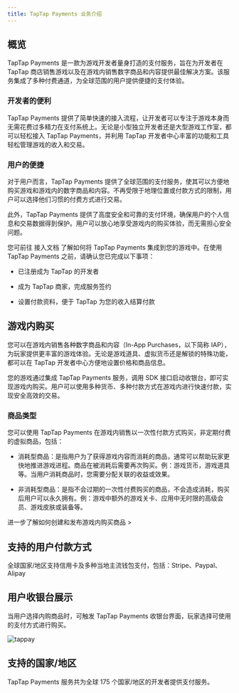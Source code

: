 ```yaml
---
title: TapTap Payments 业务介绍
---
```


<head>
  <meta name="robots" content="noindex" />
</head>

## 概览
TapTap Payments 是一款为游戏开发者量身打造的支付服务，旨在为开发者在 TapTap 商店销售游戏以及在游戏内销售数字商品和内容提供最佳解决方案。该服务集成了多种付费通道，为全球范围的用户提供便捷的支付体验。

### 开发者的便利

TapTap Payments 提供了简单快速的接入流程，让开发者可以专注于游戏本身而无需花费过多精力在支付系统上。无论是小型独立开发者还是大型游戏工作室，都可以轻松接入 TapTap Payments，并利用 TapTap 开发者中心丰富的功能和工具轻松管理游戏的收入和交易。

### 用户的便捷

对于用户而言，TapTap Payments 提供了全球范围的支付服务，使其可以方便地购买游戏和游戏内的数字商品和内容。不再受限于地理位置或付款方式的限制，用户可以选择他们习惯的付费方式进行交易。

此外，TapTap Payments 提供了高度安全和可靠的支付环境，确保用户的个人信息和交易数据得到保护。用户可以放心地享受游戏内的购买体验，而无需担心安全问题。

 

您可前往 接入文档 了解如何将 TapTap Payments 集成到您的游戏中。在使用 TapTap Payments 之前，请确认您已完成以下事项：

* 已注册成为 TapTap 的开发者

* 成为 TapTap 商家，完成服务签约

* 设置付款资料，便于 TapTap 为您的收入结算付款
 

## 游戏内购买
您可以在游戏内销售各种数字商品和内容（In-App Purchases，以下简称 IAP），为玩家提供更丰富的游戏体验。无论是游戏道具、虚拟货币还是解锁的特殊功能，都可以在 TapTap 开发者中心方便地设置价格和商品信息。

您的游戏通过集成 TapTap Payments  服务，调用 SDK 接口启动收银台，即可实现游戏内购买。用户可以使用多种货币、多种付款方式在游戏内进行快速付款，实现安全高效的交易。

### 商品类型
您可以使用 TapTap Payments 在游戏内销售以一次性付款方式购买，非定期付费的虚拟商品，包括：

* 消耗型商品：是指用户为了获得游戏内容而消耗的商品，通常可以帮助玩家更快地推进游戏进程。商品在被消耗后需要再次购买。例：游戏货币，游戏道具等。当用户消耗商品时，您需要分配关联的收益或效果。

* 非消耗型商品：是指不会过期的一次性付费购买的商品，不会造成消耗，购买后用户可以永久拥有。例：游戏中额外的游戏关卡、应用中无时限的高级会员、游戏皮肤或装备等。

进一步了解如何创建和发布游戏内购买商品 >

## 支持的用户付款方式
全球国家/地区支持信用卡及多种当地主流钱包支付，包括：Stripe、Paypal、Alipay

## 用户收银台展示
当用户选择内购商品时，可触发 TapTap Payments 收银台界面，玩家选择可使用的支付方式进行购买。

![tappay](https://capacity-files.lcfile.com/jEGfLcgubAdCzXKQewF7cYEWJaYdstRE/tds-tappay-introduce.png)

## 支持的国家/地区
TapTap Payments 服务共为全球 175 个国家/地区的开发者提供支付服务。